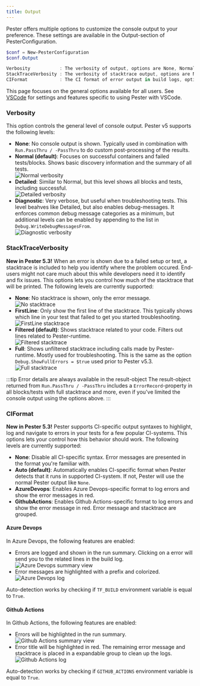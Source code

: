 ```yaml
---
title: Output
---
```


Pester offers multiple options to customize the console output to your preference. These settings are available in the Output-section of PesterConfiguration.

```powershell
$conf = New-PesterConfiguration
$conf.Output                   

Verbosity           : The verbosity of output, options are None, Normal, Detailed and Diagnostic. (Normal, default: Normal)
StackTraceVerbosity : The verbosity of stacktrace output, options are None, FirstLine, Filtered and Full. (Filtered, default: Filtered)
CIFormat            : The CI format of error output in build logs, options are None, Auto, AzureDevops and GithubActions. (Auto, default: Auto)
```

This page focuses on the general options available for all users. See [VSCode](./vscode) for settings and features specific to using Pester with VSCode.

### Verbosity

This option controls the general level of console output. Pester v5 supports the following levels:

- **None**: No console output is shown. Typically used in combination with `Run.PassThru / -PassThru` to do custom post-processing of the results.
- **Normal (default)**: Focuses on successful containers and failed tests/blocks. Shows basic discovery information and the summary of all tests.<br/>
![Normal verbosity](./images/output-normal.png)
- **Detailed**: Similar to Normal, but this level shows all blocks and tests, including successful.<br/>
![Detailed verbosity](./images/output-detailed.png)
- **Diagnostic**: Very verbose, but useful when troubleshooting tests. This level beahves like Detailed, but also enables debug-messages. It enforces common debug message categories as a minimum, but additional levels can be enabled by appending to the list in `Debug.WriteDebugMessagesFrom`.<br/>
![Diagnostic verbosity](./images/output-diagnostic.png)

### StackTraceVerbosity

**New in Pester 5.3!**
When an error is shown due to a failed setup or test, a stacktrace is included to help you identify where the problem occured. End-users might not care much about this while developers need it to identify and fix issues.
This options lets you control how much of the stacktrace that will be printed. The following levels are currently supported:

- **None**: No stacktrace is shown, only the error message.<br/>
![No stacktrace](./images/stacktrace-none.png)
- **FirstLine**: Only show the first line of the stacktrace. This typically shows which line in your test that failed to get you started troubleshooting.<br/>
![FirstLine stacktrace](./images/stacktrace-firstline.png)
- **Filtered (default)**: Shows stacktrace related to your code. Filters out lines related to Pester-runtime.<br/>
![Filtered stacktrace](./images/stacktrace-filtered.png)
- **Full**: Shows unfiltered stacktrace including calls made by Pester-runtime. Mostly used for troubleshooting. This is the same as the option `Debug.ShowFullErrors = $true` used prior to Pester v5.3.<br/>
![Full stacktrace](./images/stacktrace-full.png)

:::tip Error details are always available in the result-object
The result-object returned from `Run.PassThru / -PassThru` includes a `ErrorRecord`-property in all blocks/tests with full stacktrace and more, even if you've limited the console output using the options above.
:::

### CIFormat

**New in Pester 5.3!**
Pester supports CI-specific output syntaxes to highlight, log and navigate to errors in your tests for a few popular CI-systems. This options lets your control how this behavior should work. The following levels are currently supported:

- **None**: Disable all CI-specific syntax. Error messages are presented in the format you're familiar with.
- **Auto (default)**: Automatically enables CI-specific format when Pester detects that it runs in supported CI-system. If not, Pester will use the normal Pester output like `None`.
- **AzureDevops**: Enables Azure Devops-specific format to log errors and show the error messages in red.
- **GithubActions**: Enables Github Actions-specific format to log errors and show the error message in red. Error message and stacktrace are grouped.

#### Azure Devops
In Azure Devops, the following features are enabled:
- Errors are logged and shown in the run summary. Clicking on a error will send you to the related lines in the build log.<br/>
![Azure Devops summary view](./images/azuredevops-report.png)
- Error messages are highlighted with a prefix and colorized.<br/>
![Azure Devops log](./images/azuredevops-log.png)

Auto-detection works by checking if `TF_BUILD` environment variable is equal to `True`.

#### Github Actions
In Github Actions, the following features are enabled:
- Errors will be highlighted in the run summary.<br/>
![Github Actions summary view](./images/github-report.png)
- Error title will be highlighted in red. The remaining error message and stacktrace is placed in a expandable group to clean up the logs.<br/>
![Github Actions log](./images/github-log.png)

Auto-detection works by checking if `GITHUB_ACTIONS` environment variable is equal to `True`. 